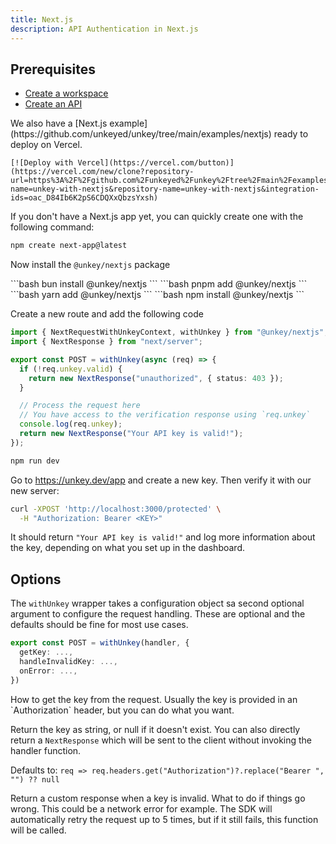 ```yaml
---
title: Next.js
description: API Authentication in Next.js
---
```


## Prerequisites

- [Create a workspace](/quickstart/onboarding#2-create-your-first-workspace)
- [Create an API](/quickstart/onboarding#2-create-your-first-api)

<Card>
  We also have a [Next.js example](https://github.com/unkeyed/unkey/tree/main/examples/nextjs) ready to deploy on Vercel.

    [![Deploy with Vercel](https://vercel.com/button)](https://vercel.com/new/clone?repository-url=https%3A%2F%2Fgithub.com%2Funkeyed%2Funkey%2Ftree%2Fmain%2Fexamples%2Fnextjs&project-name=unkey-with-nextjs&repository-name=unkey-with-nextjs&integration-ids=oac_D84Ib6K2pS6CDQXxQbzsYxsh)

</Card>

If you don't have a Next.js app yet, you can quickly create one with the following command:

```bash
npm create next-app@latest
```

<Steps titleSize="h3">
<Step  title="Install">

Now install the `@unkey/nextjs` package

<Tabs>
  <Tab title="bun">
  ```bash
    bun install @unkey/nextjs
    ```
  </Tab>
  <Tab title="pnpm">
  ```bash
    pnpm add @unkey/nextjs
    ```
  </Tab>
  <Tab title="yarn">
  ```bash
    yarn add @unkey/nextjs
    ```
  </Tab>
  <Tab title="npm">
  ```bash
    npm install @unkey/nextjs
    ```
  </Tab>
</Tabs>
</Step>

<Step  title="Creating a protected route">

Create a new route and add the following code

```ts /app/protected/route.ts
import { NextRequestWithUnkeyContext, withUnkey } from "@unkey/nextjs";
import { NextResponse } from "next/server";

export const POST = withUnkey(async (req) => {
  if (!req.unkey.valid) {
    return new NextResponse("unauthorized", { status: 403 });
  }

  // Process the request here
  // You have access to the verification response using `req.unkey`
  console.log(req.unkey);
  return new NextResponse("Your API key is valid!");
});
```

</Step>

<Step title="Running it">

```bash
npm run dev
```

</Step>

<Step  title="Try it out">

Go to https://unkey.dev/app and create a new key. Then verify it with our new server:

```bash
curl -XPOST 'http://localhost:3000/protected' \
  -H "Authorization: Bearer <KEY>"
```

It should return `"Your API key is valid!"` and log more information about the key, depending on what you set up in the dashboard.

</Step>

</Steps>

## Options

The `withUnkey` wrapper takes a configuration object sa second optional argument to configure the request handling.
These are optional and the defaults should be fine for most use cases.

```ts
export const POST = withUnkey(handler, {
  getKey: ...,
  handleInvalidKey: ...,
  onError: ...,
})
```


<ParamField body="getKey" type="(NextRequest) => string | null | NextResponse">
  How to get the key from the request.
  Usually the key is provided in an `Authorization` header, but you can do what you want.

  Return the key as string, or null if it doesn't exist.
  You can also directly return a `NextResponse` which will be sent to the client without invoking the handler function.

  Defaults to: `req => req.headers.get("Authorization")?.replace("Bearer ", "") ?? null`
</ParamField>

<ParamField body="handleInvalidKey" type="(NextRequest, UnkeyContext) => NextResponse | Promise<NextResponse>)">
  Return a custom response when a key is invalid.
</ParamField>

<ParamField body="onError" type="(NextRequest, UnkeyError) => NextResponse | Promise<NextResponse>">
 What to do if things go wrong. This could be a network error for example.
 The SDK will automatically retry the request up to 5 times, but if it still fails, this function will be called.
</ParamField>
